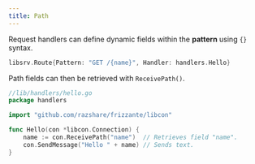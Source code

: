 ```yaml
---
title: Path
---
```



Request handlers can define dynamic fields within the **pattern** using `{}` syntax.


```go
libsrv.Route{Pattern: "GET /{name}", Handler: handlers.Hello}
```

Path fields can then be retrieved with `ReceivePath()`.

```go
//lib/handlers/hello.go
package handlers

import "github.com/razshare/frizzante/libcon"

func Hello(con *libcon.Connection) {
    name := con.ReceivePath("name")  // Retrieves field "name".
    con.SendMessage("Hello " + name) // Sends text.
}
```